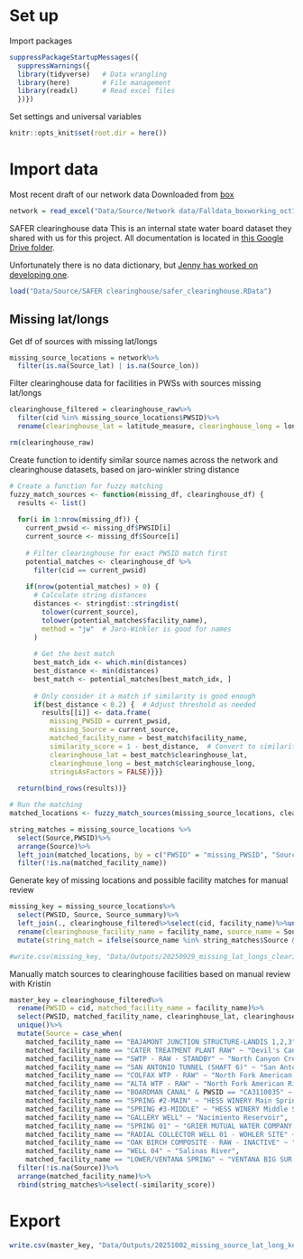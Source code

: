 
# Set up

Import packages
```r
suppressPackageStartupMessages({
  suppressWarnings({
  library(tidyverse)   # Data wrangling
  library(here)        # File management
  library(readxl)      # Read excel files
  })})
```

Set settings and universal variables
```r
knitr::opts_knit$set(root.dir = here())
```

# Import data

Most recent draft of our network data
Downloaded from [box](https://berkeley.app.box.com/file/1987973103781?s=iy2wly7ej2heud3xzu2olsaj7qr0r5qd)
```r
network = read_excel("Data/Source/Network data/Falldata_boxworking_oct1.xlsx")
```


SAFER clearinghouse data
This is an internal state water board dataset they shared with us for this project. All documentation is located in [this Google Drive folder](https://drive.google.com/drive/folders/1gxMrGeaOA_xtGb1zf97Z79EFEwKcIpCG).

Unfortunately there is no data dictionary, but [Jenny has worked on developing one](https://docs.google.com/spreadsheets/d/1ulStajU7D1eFu2m3V0fTDtcm3PGNlneX/edit?gid=631545570#gid=631545570).
```r
load("Data/Source/SAFER clearinghouse/safer_clearinghouse.RData")
```


## Missing lat/longs

Get df of sources with missing lat/longs
```r
missing_source_locations = network%>%
  filter(is.na(Source_lat) | is.na(Source_lon))
```

Filter clearinghouse data for facilities in PWSs with sources missing lat/longs
```r
clearinghouse_filtered = clearinghouse_raw%>%
  filter(cid %in% missing_source_locations$PWSID)%>%
  rename(clearinghouse_lat = latitude_measure, clearinghouse_long = longitude_measure)

rm(clearinghouse_raw)
```

Create function to identify similar source names across the network and clearinghouse datasets, based on jaro-winkler string distance
```r
# Create a function for fuzzy matching
fuzzy_match_sources <- function(missing_df, clearinghouse_df) {
  results <- list()
  
  for(i in 1:nrow(missing_df)) {
    current_pwsid <- missing_df$PWSID[i]
    current_source <- missing_df$Source[i]
    
    # Filter clearinghouse for exact PWSID match first
    potential_matches <- clearinghouse_df %>%
      filter(cid == current_pwsid)
    
    if(nrow(potential_matches) > 0) {
      # Calculate string distances
      distances <- stringdist::stringdist(
        tolower(current_source),
        tolower(potential_matches$facility_name),
        method = "jw"  # Jaro-Winkler is good for names
      )
      
      # Get the best match
      best_match_idx <- which.min(distances)
      best_distance <- min(distances)
      best_match <- potential_matches[best_match_idx, ]
      
      # Only consider it a match if similarity is good enough
      if(best_distance < 0.2) {  # Adjust threshold as needed
        results[[i]] <- data.frame(
          missing_PWSID = current_pwsid,
          missing_Source = current_source,
          matched_facility_name = best_match$facility_name,
          similarity_score = 1 - best_distance,  # Convert to similarity (0-1)
          clearinghouse_lat = best_match$clearinghouse_lat,  
          clearinghouse_long = best_match$clearinghouse_long,
          stringsAsFactors = FALSE)}}}
  
  return(bind_rows(results))}

# Run the matching
matched_locations <- fuzzy_match_sources(missing_source_locations, clearinghouse_filtered)

string_matches = missing_source_locations %>%
  select(Source,PWSID)%>%
  arrange(Source)%>%
  left_join(matched_locations, by = c("PWSID" = "missing_PWSID", "Source" = "missing_Source"))%>%
  filter(!is.na(matched_facility_name))
```


Generate key of missing locations and possible facility matches for manual review
```r
missing_key = missing_source_locations%>%
  select(PWSID, Source, Source_summary)%>%
  left_join(., clearinghouse_filtered%>%select(cid, facility_name)%>%unique(), by = c("PWSID" = "cid"))%>%
  rename(clearinghouse_facility_name = facility_name, source_name = Source)%>%
  mutate(string_match = ifelse(source_name %in% string_matches$Source & clearinghouse_facility_name %in% string_matches$matched_facility_name, 1, 0))

#write.csv(missing_key, "Data/Outputs/20250929_missing_lat_longs_clearinghouse_match_key.csv", row.names = F)
```

Manually match sources to clearinghouse facilities based on manual review with Kristin
```r
master_key = clearinghouse_filtered%>%
  rename(PWSID = cid, matched_facility_name = facility_name)%>%
  select(PWSID, matched_facility_name, clearinghouse_lat, clearinghouse_long)%>%
  unique()%>%
  mutate(Source = case_when(
    matched_facility_name == "BAJAMONT JUNCTION STRUCTURE-LANDIS 1,2,3" ~ "American River",
    matched_facility_name == "CATER TREATMENT PLANT RAW" ~ "Devil's Canyon Creek",
    matched_facility_name == "SWTP - RAW - STANDBY" ~ "North Canyon Creek",
    matched_facility_name == "SAN ANTONIO TUNNEL (SHAFT 6)" ~ "San Antonio Canyon Tunnel",
    matched_facility_name == "COLFAX WTP - RAW" ~ "North Fork American River",
    matched_facility_name == "ALTA WTP - RAW" ~ "North Fork American River",
    matched_facility_name == "BOARDMAN CANAL" & PWSID == "CA3110035" ~ "North Fork American River",
    matched_facility_name == "SPRING #2-MAIN" ~ "HESS WINERY Main Spring",
    matched_facility_name == "SPRING #3-MIDDLE" ~ "HESS WINERY Middle Spring",
    matched_facility_name == "GALLERY WELL" ~ "Nacimiento Reservoir",
    matched_facility_name == "SPRING 01" ~ "GRIER MUTUAL WATER COMPANY Spring",
    matched_facility_name == "RADIAL COLLECTOR WELL 01 - WOHLER SITE" ~ "Russian River",
    matched_facility_name == "OAK BIRCH COMPOSITE - RAW - INACTIVE" ~ "YUCAIPA VALLEY WATER DISTRICT Local Creeks",
    matched_facility_name == "WELL 04" ~ "Salinas River",
    matched_facility_name == "LOWER/VENTANA SPRING" ~ "VENTANA BIG SUR INN WS Lower Springs"))%>%
  filter(!is.na(Source))%>%
  arrange(matched_facility_name)%>%
  rbind(string_matches%>%select(-similarity_score))
```

# Export
```r
write.csv(master_key, "Data/Outputs/20251002_missing_source_lat_long_key.csv", row.names = F)
```







